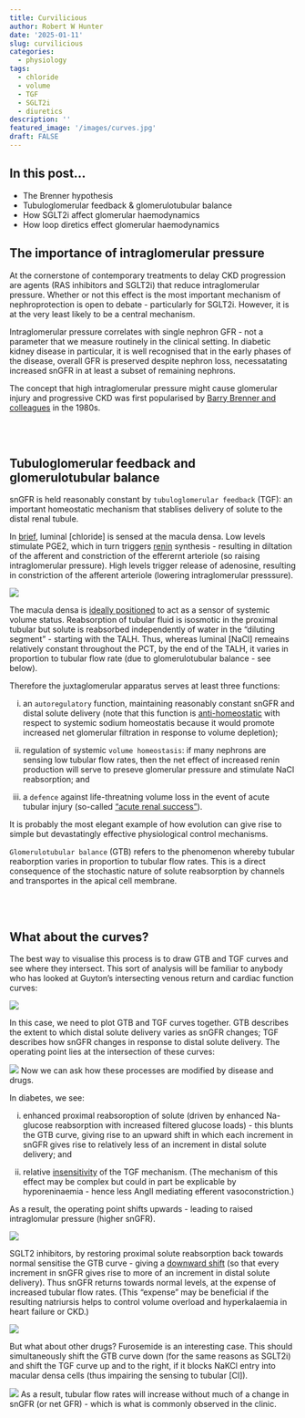 ```yaml
---
title: Curvilicious
author: Robert W Hunter
date: '2025-01-11'
slug: curvilicious
categories:
  - physiology
tags:
  - chloride
  - volume
  - TGF
  - SGLT2i
  - diuretics
description: ''
featured_image: '/images/curves.jpg'
draft: FALSE
---
```


## In this post...

- The Brenner hypothesis
- Tubuloglomerular feedback & glomerulotubular balance
- How SGLT2i affect glomerular haemodynamics
- How loop diretics effect glomerular haemodynamics


## The importance of intraglomerular pressure

At the cornerstone of contemporary treatments to delay CKD progression are agents (RAS inhibitors and SGLT2i) that reduce intraglomerular pressure.  Whether or not this effect is the most important mechanism of nephroprotection is open to debate - particularly for SGLT2i.  However, it is at the very least likely to be a central mechanism.  

Intraglomerular pressure correlates with single nephron GFR - not a parameter that we measure routinely in the clinical setting.  In diabetic kidney disease in particular, it is well recognised that in the early phases of the disease, overall GFR is preserved despite nephron loss, necessatating increased snGFR in at least a subset of remaining nephrons.  

The concept that high intraglomerular pressure might cause glomerular injury and progressive CKD was first popularised by [Barry Brenner and colleagues](https://pubmed.ncbi.nlm.nih.gov/8743495/) in the 1980s.  

<br>
<br>

## Tubuloglomerular feedback and glomerulotubular balance

snGFR is held reasonably constant by `tubuloglomerular feedback` (TGF): an important homeostatic mechanism that stablises delivery of solute to the distal renal tubule.  

In [brief](https://pubmed.ncbi.nlm.nih.gov/12761271/), luminal [chloride] is sensed at the macula densa.  Low levels stimulate PGE2, which in turn triggers [renin](https://pubmed.ncbi.nlm.nih.gov/3306925/) synthesis - resulting in diltation of the afferent and constriction of the efferernt arteriole (so raising intraglomerular pressure).  High levels trigger release of adenosine, resulting in constriction of the afferent arteriole (lowering intraglomerular presssure).  

![](/images/TGF_mechanism.png)

The macula densa is [ideally positioned](https://pubmed.ncbi.nlm.nih.gov/8743485/) to act as a sensor of systemic volume status.  Reabsorption of tubular fluid is isosmotic in the proximal tubular but solute is reabsorbed independently of water in the "diluting segment" - starting with the TALH.  Thus, whereas luminal [NaCl] remeains relatively constant throughout the PCT, by the end of the TALH, it varies in proportion to tubular flow rate (due to glomerulotubular balance - see below).  

Therefore the juxtaglomerular apparatus serves at least three functions:

i) an `autoregulatory` function, maintaining reasonably constant snGFR and distal solute delivery (note that this function is [anti-homeostatic](https://pubmed.ncbi.nlm.nih.gov/18322161/) with respect to systemic sodium homeostatis because it would promote increased net glomerular filtration in response to volume depletion);  

ii) regulation of systemic `volume homeostasis`: if many nephrons are sensing low tubular flow rates, then the net effect of increased renin production will serve to preseve glomerular pressure and stimulate NaCl reabsorption; and

iii) a `defence` against life-threatning volume loss in the event of acute tubular injury (so-called ["acute renal success"](https://pubmed.ncbi.nlm.nih.gov/961698/)).  

It is probably the most elegant example of how evolution can give rise to simple but devastatingly effective physiological control mechanisms.  

`Glomerulotubular balance` (GTB) refers to the phenomenon whereby tubular reaborption varies in proportion to tubular flow rates.  This is a direct consequence of the stochastic nature of solute reabsorption by channels and transportes in the apical cell membrane.  

<br>
<br>

## What about the curves?

The best way to visualise this process is to draw GTB and TGF curves and see where they intersect.  This sort of analysis will be familiar to anybody who has looked at Guyton's intersecting venous return and cardiac function curves:  

![](/images/CO_VR.png)

In this case, we need to plot GTB and TGF curves together.  GTB describes the extent to which distal solute delivery varies as snGFR changes; TGF describes how snGFR changes in response to distal solute delivery.  The operating point lies at the intersection of these curves:  


![](/images/TGF_GTB_1.png)
Now we can ask how these processes are modified by disease and drugs.  

In diabetes, we see:  

i) enhanced proximal reabsoroption of solute (driven by enhanced Na-glucose reabsorption with increased filtered glucose loads) - this blunts the GTB curve, giving rise to an upward shift in which each increment in snGFR gives rise to relatively less of an increment in distal solute delivery; and 

ii) relative [insensitivity](https://pubmed.ncbi.nlm.nih.gov/8594883/) of the TGF mechanism.  (The mechanism of this effect may be complex but could in part be explicable by hyporeninaemia - hence less AngII mediating efferent vasoconstriction.)

As a result, the operating point shifts upwards - leading to raised intraglomular pressure (higher snGFR).  

![](/images/TGF_GTB_2.png)

SGLT2 inhibitors, by restoring proximal solute reabsorption back towards normal sensitise the GTB curve - giving a [downward shift](https://pubmed.ncbi.nlm.nih.gov/21940401/) (so that every increment in snGFR gives rise to more of an increment in distal solute delivery).  Thus snGFR returns towards normal levels, at the expense of increased tubular flow rates.  (This "expense" may be beneficial if the resulting natriursis helps to control volume overload and hyperkalaemia in heart failure or CKD.)  

![](/images/TGF_GTB_3.png)

But what about other drugs?  Furosemide is an interesting case.  This should simultaneously shift the GTB curve down (for the same reasons as SGLT2i) and shift the TGF curve up and to the right, if it blocks NaKCl entry into macular densa cells (thus impairing the sensing to tubular [Cl]).  

![](/images/TGF_GTB_4.png)
As a result, tubular flow rates will increase without much of a change in snGFR (or net GFR) - which is what is commonly observed in the clinic.  



